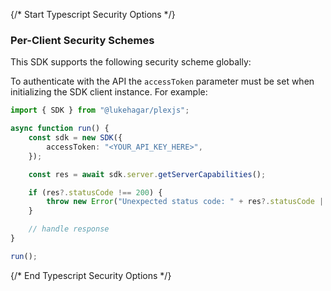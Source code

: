 {/* Start Typescript Security Options */}
### Per-Client Security Schemes

This SDK supports the following security scheme globally:



To authenticate with the API the `accessToken` parameter must be set when initializing the SDK client instance. For example:
```typescript
import { SDK } from "@lukehagar/plexjs";

async function run() {
    const sdk = new SDK({
        accessToken: "<YOUR_API_KEY_HERE>",
    });

    const res = await sdk.server.getServerCapabilities();

    if (res?.statusCode !== 200) {
        throw new Error("Unexpected status code: " + res?.statusCode || "-");
    }

    // handle response
}

run();

```
{/* End Typescript Security Options */}
